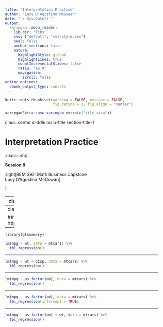 ```yaml
---
title: "Interpretation Practice"
author: "Lucy D'Agostino McGowan"
date: "`r Sys.Date()`"
output:
  xaringan::moon_reader:
    lib_dir: "libs"
    css: ["default", "css/style.css"]
    seal: false
    anchor_sections: false
    nature:
      highlightStyle: github
      highlightLines: true
      countIncrementalSlides: false
      ratio: "16:9"
      navigation:
        scroll: false
editor_options: 
  chunk_output_type: console
---
```


```r
knitr::opts_chunk$set(warning = FALSE, message = FALSE, 
                      fig.retina = 3, fig.align = "center")
```


```r
xaringanExtra::use_xaringan_extra(c("tile_view"))
```

class: center middle main-title section-title-1

# Interpretation Practice

.class-info[

**Session 8**

.light[BEM 392: Math Business Capstone<br>
Lucy D'Agostino McGowan
]

]

---
class: section-title-1 section-title middle

# bit.ly/bem-392-slides-7

---
class: section-title-1 section-title middle

## https://istats.shinyapps.io/ExploreCoverage/

---

```r
library(gtsummary)
```


```r
lm(mpg ~ wt, data = mtcars) %>%
  tbl_regression()
```

---



```r
lm(mpg ~ wt + disp, data = mtcars) %>%
  tbl_regression()
```

---



```r
lm(mpg ~ as.factor(am), data = mtcars) %>%
  tbl_regression()
```
---



```r
lm(mpg ~ as.factor(am), data = mtcars) %>%
  tbl_regression(intercept = TRUE)
```

---


```r
lm(mpg ~ as.factor(am) + wt, data = mtcars) %>%
  tbl_regression()
```
